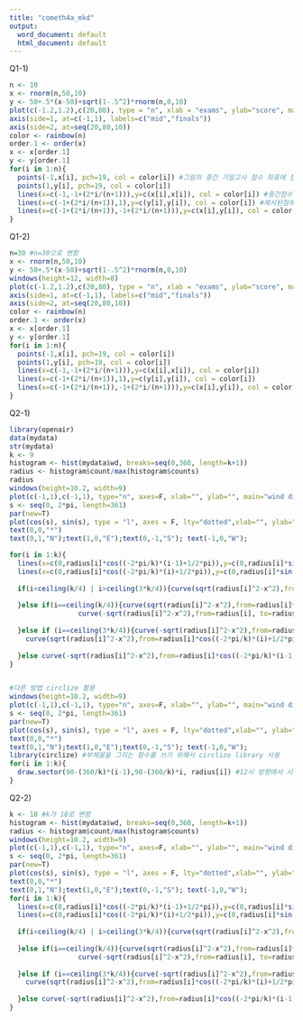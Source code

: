 ---
title: "cometh4a_mkd"
output:
  word_document: default
  html_document: default
---

Q1-1)
```{r}
n <- 10
x <- rnorm(n,50,10)
y <- 50+.5*(x-50)+sqrt(1-.5^2)*rnorm(n,0,10)
plot(c(-1.2,1.2),c(20,80), type = "n", xlab = "exams", ylab="score", main="score changes", axes=F)
axis(side=1, at=c(-1,1), labels=c("mid","finals"))
axis(side=2, at=seq(20,80,10))
color <- rainbow(n)
order.1 <- order(x)
x <- x[order.1]
y <- y[order.1]
for(i in 1:n){
  points(-1,x[i], pch=19, col = color[i]) #그림의 중간 기말고사 점수 좌표에 점을 찍음
  points(1,y[i], pch=19, col = color[i])
  lines(x=c(-1,-1+(2*i/(n+1))),y=c(x[i],x[i]), col = color[i]) #중간점수 좌표부터 제시된 점까지의 horizontal line segment
  lines(x=c(-1+(2*i/(n+1)),1),y=c(y[i],y[i]), col = color[i]) #제시된점에서 중간점수와 기말점수 차이만큼의 vertical line segment
  lines(x=c(-1+(2*i/(n+1)),-1+(2*i/(n+1))),y=c(x[i],y[i]), col = color[i]) #다시 제시된 점에서 기말점수까지의 horizaontal line segment
}
```

Q1-2)
```{r}
n=30 #n=30으로 변함
x <- rnorm(n,50,10)
y <- 50+.5*(x-50)+sqrt(1-.5^2)*rnorm(n,0,10)
windows(height=12, width=8)
plot(c(-1.2,1.2),c(20,80), type = "n", xlab = "exams", ylab="score", main="score changes", axes=F)
axis(side=1, at=c(-1,1), labels=c("mid","finals"))
axis(side=2, at=seq(20,80,10))
color <- rainbow(n)
order.1 <- order(x)
x <- x[order.1]
y <- y[order.1]
for(i in 1:n){
  points(-1,x[i], pch=19, col = color[i])
  points(1,y[i], pch=19, col = color[i])
  lines(x=c(-1,-1+(2*i/(n+1))),y=c(x[i],x[i]), col = color[i])
  lines(x=c(-1+(2*i/(n+1)),1),y=c(y[i],y[i]), col = color[i])
  lines(x=c(-1+(2*i/(n+1)),-1+(2*i/(n+1))),y=c(x[i],y[i]), col = color[i])
}
```


Q2-1)
```{r}
library(openair)
data(mydata)
str(mydata)
k <- 9
histogram <- hist(mydata$wd, breaks=seq(0,360, length=k+1))
radius <- histogram$count/max(histogram$counts)
radius
windows(height=10.2, width=9)
plot(c(-1,1),c(-1,1), type="n", axes=F, xlab="", ylab="", main="wind direction")
s <- seq(0, 2*pi, length=361)
par(new=T)
plot(cos(s), sin(s), type = "l", axes = F, lty="dotted",xlab="", ylab="")
text(0,0,"*")
text(0,1,"N");text(1,0,"E");text(0,-1,"S"); text(-1,0,"W");

for(i in 1:k){
  lines(x=c(0,radius[i]*cos((-2*pi/k)*(i-1)+1/2*pi)),y=c(0,radius[i]*sin((-2*pi/k)*(i-1)+1/2*pi)))
  lines(x=c(0,radius[i]*cos((-2*pi/k)*(i)+1/2*pi)),y=c(0,radius[i]*sin(-(2*pi/k)*(i)+1/2*pi)))
  
  if(i<ceiling(k/4) | i>ceiling(3*k/4)){curve(sqrt(radius[i]^2-x^2),from=radius[i]*cos((-2*pi/k)*(i-1)+1/2*pi), to=radius[i]*cos((-2*pi/k)*(i)+1/2*pi),add = T)
    
  }else if(i==ceiling(k/4)){curve(sqrt(radius[i]^2-x^2),from=radius[i]*cos((-2*pi/k)*(i-1)+1/2*pi), to=1*radius[i],add = T)
                 curve(-sqrt(radius[i]^2-x^2),from=radius[i], to=radius[i]*cos((-2*pi/k)*(i)+1/2*pi),add = T)
  
  }else if (i==ceiling(3*k/4)){curve(-sqrt(radius[i]^2-x^2),from=radius[i]*cos((-2*pi/k)*(i-1)+1/2*pi), to=-radius[i],add = T)
    curve(sqrt(radius[i]^2-x^2),from=radius[i]*cos((-2*pi/k)*(i)+1/2*pi), to=-radius[i],add = T)
  
  }else curve(-sqrt(radius[i]^2-x^2),from=radius[i]*cos((-2*pi/k)*(i-1)+1/2*pi), to=radius[i]*cos((-2*pi/k)*(i)+1/2*pi),add = T)
}


#다른 방법 circlize 활용
windows(height=10.2, width=9)
plot(c(-1,1),c(-1,1), type="n", axes=F, xlab="", ylab="", main="wind direction")
s <- seq(0, 2*pi, length=361)
par(new=T)
plot(cos(s), sin(s), type = "l", axes = F, lty="dotted",xlab="", ylab="")
text(0,0,"*")
text(0,1,"N");text(1,0,"E");text(0,-1,"S"); text(-1,0,"W");
library(circlize) #부채꼴을 그리는 함수를 쓰기 위해서 circlize library 사용
for(i in 1:k){
  draw.sector(90-(360/k)*(i-1),90-(360/k)*i, radius[i]) #12시 방향에서 시작해서 중심이 (0,0), r이 radius[i]인 부채꼴을 그림 
}
```

Q2-2)
```{r}
k <- 18 #k가 18로 변함
histogram <- hist(mydata$wd, breaks=seq(0,360, length=k+1))
radius <- histogram$count/max(histogram$counts)
windows(height=10.2, width=9)
plot(c(-1,1),c(-1,1), type="n", axes=F, xlab="", ylab="", main="wind direction")
s <- seq(0, 2*pi, length=361)
par(new=T)
plot(cos(s), sin(s), type = "l", axes = F, lty="dotted",xlab="", ylab="")
text(0,0,"*")
text(0,1,"N");text(1,0,"E");text(0,-1,"S"); text(-1,0,"W");
for(i in 1:k){
  lines(x=c(0,radius[i]*cos((-2*pi/k)*(i-1)+1/2*pi)),y=c(0,radius[i]*sin((-2*pi/k)*(i-1)+1/2*pi)))
  lines(x=c(0,radius[i]*cos((-2*pi/k)*(i)+1/2*pi)),y=c(0,radius[i]*sin(-(2*pi/k)*(i)+1/2*pi)))
  
  if(i<ceiling(k/4) | i>ceiling(3*k/4)){curve(sqrt(radius[i]^2-x^2),from=radius[i]*cos((-2*pi/k)*(i-1)+1/2*pi), to=radius[i]*cos((-2*pi/k)*(i)+1/2*pi),add = T)
    
  }else if(i==ceiling(k/4)){curve(sqrt(radius[i]^2-x^2),from=radius[i]*cos((-2*pi/k)*(i-1)+1/2*pi), to=1*radius[i],add = T)
                 curve(-sqrt(radius[i]^2-x^2),from=radius[i], to=radius[i]*cos((-2*pi/k)*(i)+1/2*pi),add = T)
  
  }else if (i==ceiling(3*k/4)){curve(-sqrt(radius[i]^2-x^2),from=radius[i]*cos((-2*pi/k)*(i-1)+1/2*pi), to=-radius[i],add = T)
    curve(sqrt(radius[i]^2-x^2),from=radius[i]*cos((-2*pi/k)*(i)+1/2*pi), to=-radius[i],add = T)
  
  }else curve(-sqrt(radius[i]^2-x^2),from=radius[i]*cos((-2*pi/k)*(i-1)+1/2*pi), to=radius[i]*cos((-2*pi/k)*(i)+1/2*pi),add = T)
}
```

